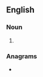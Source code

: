 ==English==

===Noun===
{{head|en|noun form}}

# {{plural of|limnivore|lang=en}}

===Anagrams===
* {{anagrams|en|a=eiilmnorsv|vermilions}}